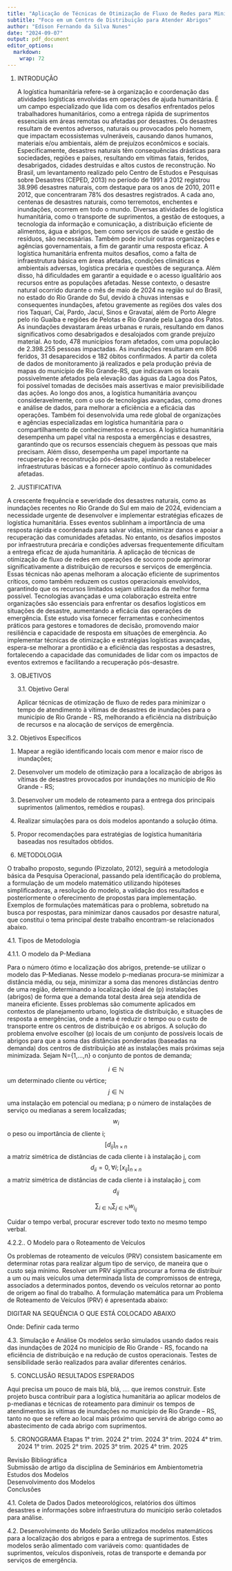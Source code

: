 ```yaml
---
title: "Aplicação de Técnicas de Otimização de Fluxo de Redes para Minimizar Custos Associados a Desastres e Inundações"
subtitle: "Foco em um Centro de Distribuição para Atender Abrigos"
author: "Edison Fernando da Silva Nunes"
date: "2024-09-07"
output: pdf_document
editor_options: 
  markdown: 
    wrap: 72
---
```


1.  INTRODUÇÃO

    A logística humanitária refere-se à organização e coordenação das atividades logísticas envolvidas em operações de ajuda humanitária.
    É um campo especializado que lida com os desafios enfrentados
    pelos trabalhadores humanitários, como a entrega rápida de
    suprimentos essenciais em áreas remotas ou afetadas por desastres.
    Os desastres resultam de eventos adversos, naturais ou provocados
    pelo homem, que impactam ecossistemas vulneráveis, causando danos
    humanos, materiais e/ou ambientais, além de prejuízos econômicos e
    sociais. Especificamente, desastres naturais têm consequências
    drásticas para sociedades, regiões e países, resultando em vítimas
    fatais, feridos, desabrigados, cidades destruídas e altos custos de
    reconstrução. No Brasil, um levantamento realizado pelo Centro de
    Estudos e Pesquisas sobre Desastres (CEPED, 2013) no período de 1991
    a 2012 registrou 38.996 desastres naturais, com destaque para os
    anos de 2010, 2011 e 2012, que concentraram 78% dos desastres
    registrados. A cada ano, centenas de desastres naturais, como
    terremotos, enchentes e inundações, ocorrem em todo o mundo.
    Diversas atividades de logística humanitária, como o transporte de
    suprimentos, a gestão de estoques, a tecnologia da informação e
    comunicação, a distribuição eficiente de alimentos, água e abrigos,
    bem como serviços de saúde e gestão de resíduos, são necessárias.
    Também pode incluir outras organizações e agências
    governamentais, a fim de garantir uma resposta eficaz.
    A logística humanitária enfrenta muitos desafios, como a falta de
    infraestrutura básica em áreas afetadas, condições climáticas e
    ambientais adversas, logística precária e questões de segurança.
    Além disso, há dificuldades em garantir a equidade e o acesso
    igualitário aos recursos entre as populações afetadas. Nesse
    contexto, o desastre natural ocorrido durante o mês de maio de 2024
    na região sul do Brasil, no estado do Rio Grande do Sul, devido à
    chuvas intensas e consequentes inundações, afetou gravemente as
    regiões dos vales dos rios Taquari, Caí, Pardo, Jacuí, Sinos e
    Gravataí, além de Porto Alegre pelo rio Guaíba e regiões de Pelotas
    e Rio Grande pela Lagoa dos Patos. As inundações devastaram áreas
    urbanas e rurais, resultando em danos significativos como
    desabrigados e desalojados com grande prejuízo material. Ao todo,
    478 municípios foram afetados, com uma população de 2.398.255
    pessoas impactadas. As inundações resultaram em 806 feridos, 31
    desaparecidos e 182 óbitos confirmados. A partir da coleta de dados
    de monitoramento já realizados e pela produção prévia de mapas do
    município de Rio Grande-RS, que indicavam os locais possivelmente
    afetados pela elevação das águas da Lagoa dos Patos, foi possível
    tomadas de decisões mais assertivas e
    maior previsibilidade das ações. Ao longo dos anos, a logística
    humanitária avançou consideravelmente, com o uso de tecnologias
    avançadas, como drones e análise de dados, para melhorar a
    eficiência e a eficácia das operações. Também foi desenvolvida uma
    rede global de organizações e agências especializadas em logística
    humanitária para o compartilhamento de conhecimentos e recursos. A
    logística humanitária desempenha um papel vital na resposta a
    emergências e desastres, garantindo que os recursos essenciais
    cheguem às pessoas que mais precisam. Além disso, desempenha um
    papel importante na recuperação e reconstrução pós-desastre,
    ajudando a restabelecer infraestruturas básicas e a fornecer apoio
    contínuo às comunidades afetadas.

2.  JUSTIFICATIVA

A crescente frequência e severidade dos desastres naturais, como as
inundações recentes no Rio Grande do Sul em maio de 2024, evidenciam a
necessidade urgente de desenvolver e implementar estratégias eficazes de
logística humanitária. Esses eventos sublinham a importância de uma
resposta rápida e coordenada para salvar vidas, minimizar danos e apoiar
a recuperação das comunidades afetadas. No entanto, os desafios impostos
por infraestrutura precária e condições adversas frequentemente
dificultam a entrega eficaz de ajuda humanitária. A aplicação de
técnicas de otimização de fluxo de redes em operações de socorro pode
aprimorar significativamente a distribuição de recursos e serviços de
emergência. Essas técnicas não apenas melhoram a alocação eficiente de
suprimentos críticos, como também reduzem os custos operacionais
envolvidos, garantindo que os recursos limitados sejam utilizados da
melhor forma possível. Tecnologias avançadas e uma colaboração estreita
entre organizações são essenciais para enfrentar os desafios logísticos
em situações de desastre, aumentando a eficácia das operações de
emergência. Este estudo visa fornecer ferramentas e conhecimentos
práticos para gestores e tomadores de decisão, promovendo maior
resiliência e capacidade de resposta em situações de emergência. Ao
implementar técnicas de otimização e estratégias logísticas avançadas,
espera-se melhorar a prontidão e a eficiência das respostas a desastres,
fortalecendo a capacidade das comunidades de lidar com os impactos de
eventos extremos e facilitando a recuperação pós-desastre.

3.  OBJETIVOS

    3.1. Objetivo Geral

    Aplicar técnicas de otimização de fluxo de redes para minimizar o
    tempo de atendimento à vítimas de desastres de inundações para o
    município de Rio Grande - RS, melhorando a eficiência na
    distribuição de recursos e na alocação de serviços de emergência.

3.2. Objetivos Específicos

1. Mapear a região identificando locais com menor e maior
risco de inundações;

2. Desenvolver um modelo de otimização para a localização de abrigos às
vítimas de desastres provocados por inundações no município de Rio
Grande - RS;

3. Desenvolver um modelo de roteamento para a entrega dos principais
suprimentos (alimentos, remédios e roupas).

4. Realizar simulações para os dois modelos apontando a solução ótima.

5. Propor recomendações para estratégias de logística humanitária
baseadas nos resultados obtidos.

4. METODOLOGIA

O trabalho proposto, segundo (Pizzolato, 2012), seguirá a metodologia
básica da Pesquisa Operacional, passando pela identificação do problema,
a formulação de um modelo matemático utilizando hipóteses
simplificadoras, a resolução do modelo, a validação dos resultados e
posteriormente o oferecimento de propostas para implementação. Exemplos
de formulações matemáticas para o problema, sobretudo na busca por
respostas, para minimizar danos causados por desastre natural, que
constitui o tema principal deste trabalho encontram-se relacionados
abaixo.

4.1. Tipos de Metodologia

4.1.1. O modelo da P-Mediana 

Para o número ótimo e localização dos
abrigos, pretende-se utilizar o modelo das P-Medianas. Nesse modelo p-medianas procura-se minimizar a distância
média, ou seja, minimizar a soma das menores distâncias dentro de uma
região, determinando a localização ideal de (p) instalações (abrigos) de
forma que a demanda total desta área seja atendida de maneira eficiente.
Esses problemas são comumente aplicados em contextos de planejamento
urbano, logística de distribuição, e situações de resposta a
emergências, onde a meta é reduzir o tempo ou o custo de transporte
entre os centros de distribuição e os abrigos. A solução do problema
envolve escolher (p) locais de um conjunto de possíveis locais de
abrigos para que a soma das distâncias ponderadas (baseadas na demanda)
dos centros de distribuição até as instalações mais próximas seja
minimizada. 
Sejam N={1,...,n} o conjunto de pontos de demanda; 

$$
i \in \mathbb{N}
$$
um determinado cliente ou vértice;
$$
j \in \mathbb{N}
$$
uma instalação em potencial ou mediana; p o número de instalações de serviço ou medianas a serem localizadas;
$$
w_i
$$
o peso ou importância de cliente i;
$$
[d_{ij}]_{n \times n}
$$
a matriz simétrica de distâncias de cada cliente i à instalação j, com
$$
d_{ii}=0, \forall i; [x_{ij}]_{n \times n} 
$$
a matriz simétrica de distâncias de cada cliente i à instalação j, com
$$
d_{ij}
$$






$$
\sum_{i \in \mathbb{N}} \sum_{j \in \mathbb{N}} w_{i_{ij}}
$$

Cuidar o
tempo verbal, procurar escrever todo texto no mesmo tempo verbal.

4.2.2.. O Modelo para o Roteamento de Veículos

Os problemas de roteamento de veículos (PRV) consistem basicamente em
determinar rotas para realizar algum tipo de serviço, de maneira que o
custo seja mínimo. Resolver um PRV significa procurar a forma de
distribuir a um ou mais veículos uma determinada lista de compromissos
de entrega, associados a determinados pontos, devendo os veículos
retornar ao ponto de origem ao final do trabalho. A formulação
matemática para um Problema de Roteamento de Veículos (PRV) é
apresentada abaixo:

DIGITAR NA SEQUÊNCIA O QUE ESTÁ COLOCADO ABAIXO

Onde: Definir cada termo

4.3. Simulação e Análise Os modelos serão simulados usando dados reais
das inundações de 2024 no município de Rio Grande - RS, focando na
eficiência de distribuição e na redução de custos operacionais. Testes
de sensibilidade serão realizados para avaliar diferentes cenários.

5.  CONCLUSÃO RESULTADOS ESPERADOS

Aqui precisa um pouco de mais blá, blá, .... que iremos construir. Este
projeto busca contribuir para a logística humanitária ao aplicar modelos
de p-medianas e técnicas de roteamento para diminuir os tempos de
atendimentos às vitimas de inundações no município de Rio Grande – RS,
tanto no que se refere ao local mais próximo que servirá de abrigo como
ao abastecimento de cada abrigo com suprimentos.

5.  CRONOGRAMA Etapas 1° trim. 2024 2° trim. 2024 3° trim. 2024 4° trim.
    2024 1° trim. 2025 2° trim. 2025 3° trim. 2025 4° trim. 2025

Revisão Bibliográfica\
Submissão de artigo da disciplina de Seminários em Ambientometria\
Estudos dos Modelos\
Desenvolvimento dos Modelos\
Conclusões

4.1. Coleta de Dados Dados meteorológicos, relatórios dos últimos
desastres e informações sobre infraestrutura do município serão
coletados para análise.

4.2. Desenvolvimento do Modelo Serão utilizados modelos matemáticos para
a localização dos abrigos e para a entrega de suprimentos. Estes modelos
serão alimentado com variáveis como: quantidades de suprimentos,
veículos disponíveis, rotas de transporte e demanda por serviços de
emergência.
